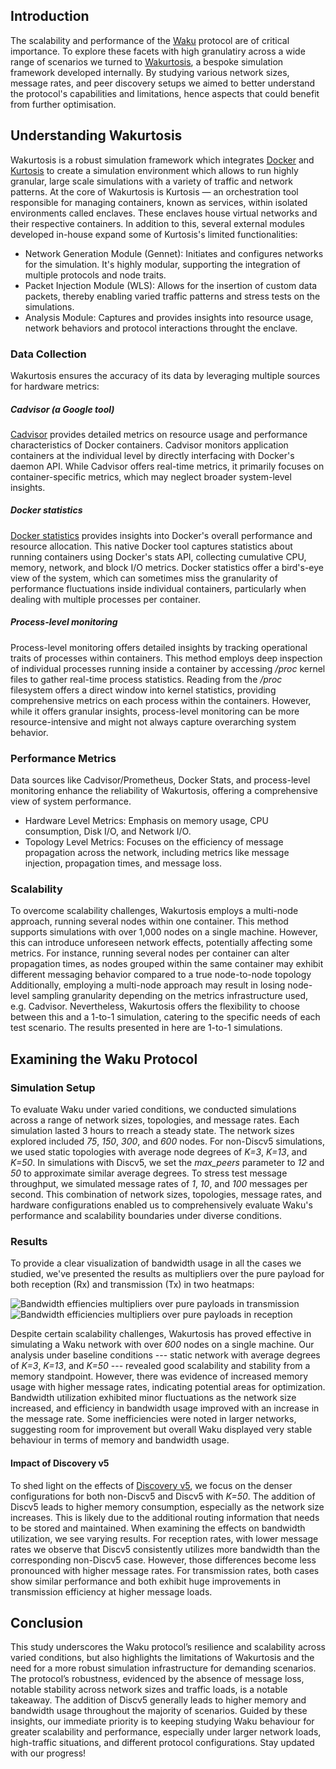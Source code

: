## Introduction
The scalability and performance of the [Waku](https://waku.org/) protocol are of critical importance.
To explore these facets with high granulatiry across a wide range of scenarios we turned to [Wakurtosis](https://github.com/vacp2p/wakurtosis), a bespoke simulation framework developed internally. 
By studying various network sizes, message rates, and peer discovery setups we aimed to better understand the protocol's capabilities and limitations, hence aspects that could benefit from further optimisation.

## Understanding Wakurtosis
Wakurtosis is a robust simulation framework which integrates [Docker](https://www.docker.com/) and [Kurtosis](https://www.kurtosis.com/) to create a simulation environment which allows to run highly granular, large scale simulations with a variety of traffic and network patterns. 
At the core of Wakurtosis is Kurtosis — an orchestration tool responsible for managing containers, known as services, within isolated environments called enclaves. 
These enclaves house virtual networks and their respective containers. In addition to this, several external modules developed in-house expand some of Kurtosis's limited functionalities:
- Network Generation Module (Gennet): Initiates and configures networks for the simulation. It's highly modular, supporting the integration of multiple protocols and node traits.
- Packet Injection Module (WLS): Allows for the insertion of custom data packets, thereby enabling varied traffic patterns and stress tests on the simulations.
- Analysis Module: Captures and provides insights into resource usage, network behaviors and protocol interactions throught the enclave.

### Data Collection
Wakurtosis ensures the accuracy of its data by leveraging multiple sources for hardware metrics:

##### Cadvisor (a Google tool)
[Cadvisor](https://github.com/google/cadvisor) provides detailed metrics on resource usage and performance characteristics of Docker containers. 
Cadvisor monitors application containers at the individual level by directly interfacing with Docker's daemon API. 
While Cadvisor offers real-time metrics, it primarily focuses on container-specific metrics, which may neglect broader system-level insights.

##### Docker statistics
[Docker statistics](https://docs.docker.com/engine/reference/commandline/stats/) provides insights into Docker's overall performance and resource allocation. 
This native Docker tool captures statistics about running containers using Docker's stats API, collecting cumulative CPU, memory, network, and block I/O metrics. 
Docker statistics offer a bird's-eye view of the system, which can sometimes miss the granularity of performance fluctuations inside individual containers, particularly when dealing with multiple processes per container.

##### Process-level monitoring
Process-level monitoring offers detailed insights by tracking operational traits of processes within containers. 
This method employs deep inspection of individual processes running inside a container by accessing */proc* kernel files to gather real-time process statistics. 
Reading from the */proc* filesystem offers a direct window into kernel statistics, providing comprehensive metrics on each process within the containers. 
However, while it offers granular insights, process-level monitoring can be more resource-intensive and might not always capture overarching system behavior.

### Performance Metrics
Data sources like Cadvisor/Prometheus, Docker Stats, and process-level monitoring enhance the reliability of Wakurtosis, offering a comprehensive view of system performance.

- Hardware Level Metrics: Emphasis on memory usage, CPU consumption, Disk I/O, and Network I/O.
- Topology Level Metrics: Focuses on the efficiency of message propagation across the network, including metrics like message injection, propagation times, and message loss. 

### Scalability
To overcome scalability challenges, Wakurtosis employs a multi-node approach, running several nodes within one container. 
This method supports simulations with over 1,000 nodes on a single machine. 
However, this can introduce unforeseen network effects, potentially affecting some metrics.
For instance, running several nodes per container can alter propagation times, as nodes grouped within the same container may exhibit different messaging behavior compared to a true node-to-node topology
Additionally, employing a multi-node approach may result in losing node-level sampling granularity depending on the metrics infrastructure used, e.g. Cadvisor.
Nevertheless, Wakurtosis offers the flexibility to choose between this and a 1-to-1 simulation, catering to the specific needs of each test scenario. 
The results presented in here are 1-to-1 simulations.

## Examining the Waku Protocol

### Simulation Setup
To evaluate Waku under varied conditions, we conducted simulations across a range of network sizes, topologies, and message rates. 
Each simulation lasted 3 hours to rreach a steady state. 
The network sizes explored included *75*, *150*, *300*, and *600* nodes. 
For non-Discv5 simulations, we used static topologies with average node degrees of *K=3*, *K=13*, and *K=50*. 
In simulations with Discv5, we set the *max_peers* parameter to *12* and *50* to approximate similar average degrees. 
To stress test message throughput, we simulated message rates of *1*, *10*, and *100* messages per second. 
This combination of network sizes, topologies, message rates, and hardware configurations enabled us to comprehensively evaluate Waku's performance and scalability boundaries under diverse conditions.

### Results
To provide a clear visualization of bandwidth usage in all the cases we studied, we've presented the results as multipliers over the pure payload for both reception (Rx) and transmission (Tx) in two heatmaps:

![Bandwidth effiencies multipliers over pure payloads in transmission](/static/img/wakurtosis_waku/waku_bandwidth_rx_efficiency.png)
![Bandwidth efficiencies multipliers over pure payloads in reception](/static/img/wakurtosis_waku/waku_bandwidth_tx_efficiency.png)

Despite certain scalability challenges, Wakurtosis has proved effective in simulating a Waku network with over *600* nodes on a single machine. 
Our analysis under baseline conditions --- static network with average degrees of *K=3*, *K=13*, and *K=50* --- revealed good scalability and stability from a memory standpoint. 
However, there was evidence of increased memory usage with higher message rates, indicating potential areas for optimization. 
Bandwidth utilization exhibited minor fluctuations as the network size increased, and efficiency in bandwidth usage improved with an increase in the message rate. 
Some inefficiencies were noted in larger networks, suggesting room for improvement but overall Waku displayed very stable behaviour in terms of memory and bandwidth usage.

#### Impact of Discovery v5
To shed light on the effects of [Discovery v5](https://github.com/ethereum/devp2p/blob/master/discv5/discv5.md), we focus on the denser configurations for both non-Discv5 and Discv5 with *K=50*.
The addition of Discv5 leads to higher memory consumption, especially as the network size increases.
This is likely due to the additional routing information that needs to be stored and maintained.
When examining the effects on bandwidth utilization, we see varying results.
For reception rates, with lower message rates we observe that Discv5 consistently utilizes more bandwidth than the corresponding non-Discv5 case.
However, those differences become less pronounced with higher message rates.
For transmission rates, both cases show similar performance and both exhibit huge improvements in transmission efficiency at higher message loads.

## Conclusion
This study underscores the Waku protocol’s resilience and scalability across varied conditions, but also highlights the limitations of Wakurtosis and the need for a more robust simulation infrastructure for demanding scenarios. 
The protocol’s robustness, evidenced by the absence of message loss, notable stability across network sizes and traffic loads, is a notable takeaway. 
The addition of Discv5 generally leads to higher memory and bandwidth usage throughout the majority of scenarios. 
Guided by these insights, our immediate priority is to keeping studying Waku behaviour for greater scalability and performance, especially under larger network loads, high-traffic situations, and different protocol configurations. 
Stay updated with our progress!